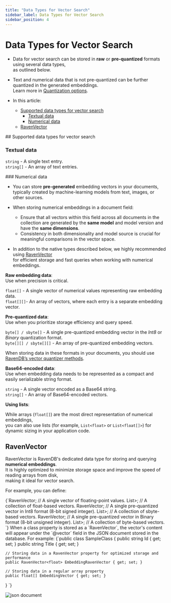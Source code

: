 ---
title: "Data Types for Vector Search"
sidebar_label: Data Types for Vector Search
sidebar_position: 4
---




# Data Types for Vector Search
<LanguageSwitcher supportedLanguages={supportedLanguages} />
<LanguageContent language="csharp">

<Admonition type="note" title="Note">

* Data for vector search can be stored in **raw** or **pre-quantized** formats using several data types,  
  as outlined below.

* Text and numerical data that is not pre-quantized can be further quantized in the generated embeddings.  
  Learn more in [Quantization options](../../ai-integration/vector-search/vector-search-using-dynamic-query#quantization-options).

* In this article:
  * [Supported data types for vector search](../../ai-integration/vector-search/data-types-for-vector-search#supported-data-types-for-vector-search)
      * [Textual data](../../ai-integration/vector-search/data-types-for-vector-search#textual-data)
      * [Numerical data](../../ai-integration/vector-search/data-types-for-vector-search#numerical-data) 
  * [RavenVector](../../ai-integration/vector-search/data-types-for-vector-search#ravenvector)
    
</Admonition>
## Supported data types for vector search

### Textual data

<Admonition type="note" title="Note">

`string` - A single text entry.  
`string[]` - An array of text entries.

</Admonition>
### Numerical data

* You can store **pre-generated** embedding vectors in your documents,  
  typically created by machine-learning models from text, images, or other sources.

* When storing numerical embeddings in a document field:  
  * Ensure that all vectors within this field across all documents in the collection are generated by the **same model** and model version and have the **same dimensions**.
  * Consistency in both dimensionality and model source is crucial for meaningful comparisons in the vector space.

* In addition to the native types described below, we highly recommended using [RavenVector](../../ai-integration/vector-search/data-types-for-vector-search#ravenvector)  
  for efficient storage and fast queries when working with numerical embeddings.

<Admonition type="note" title="Note">

**Raw embedding data**:  
Use when precision is critical.  

`float[]` - A single vector of numerical values representing raw embedding data.  
`float[][]`- An array of vectors, where each entry is a separate embedding vector.  

</Admonition>
<Admonition type="note" title="Note">

**Pre-quantized data**:   
Use when you prioritize storage efficiency and query speed.  

`byte[] / sbyte[]` - A single pre-quantized embedding vector in the _Int8_ or _Binary_ quantization format.  
`byte[][] / sbyte[][]` - An array of pre-quantized embedding vectors.  

When storing data in these formats in your documents, you should use [RavenDB’s vector quantizer methods](../../ai-integration/vector-search/vector-search-using-dynamic-query#section-1).

</Admonition>
<Admonition type="note" title="Note">

**Base64-encoded data**:  
Use when embedding data needs to be represented as a compact and easily serializable string format.

`string` - A single vector encoded as a Base64 string.    
`string[]` - An array of Base64-encoded vectors.    

</Admonition>
<Admonition type="note" title="Note">

**Using lists**:  

While arrays (`float[]`) are the most direct representation of numerical embeddings,  
you can also use lists (for example, `List<float>` or `List<float[]>`) for dynamic sizing in your application code.

</Admonition>


## RavenVector

RavenVector is RavenDB's dedicated data type for storing and querying **numerical embeddings**.   
It is highly optimized to minimize storage space and improve the speed of reading arrays from disk,  
making it ideal for vector search.

For example, you can define:

<TabItem value="something" label="csharp">
<CodeBlock language="csharp">
{`RavenVector<float>;       // A single vector of floating-point values.
List<RavenVector<float>>; // A collection of float-based vectors.
RavenVector<sbyte>;       // A single pre-quantized vector in Int8 format (8-bit signed integer).
List<RavenVector<sbyte>>; // A collection of sbyte-based vectors.
RavenVector<byte>;        // A single pre-quantized vector in Binary format (8-bit unsigned integer).
List<RavenVector<byte>>;  // A collection of byte-based vectors.
`}
</CodeBlock>
</TabItem>
When a class property is stored as a `RavenVector`, the vector's content will appear under the `@vector` field in the JSON document stored in the database.
For example:

<Tabs groupId='languageSyntax'>
<TabItem value="CSharp_class" label="CSharp_class">
<CodeBlock language="csharp">
{`public class SampleClass
{
    public string Id { get; set; }
    public string Title { get; set; }
    
    // Storing data in a RavenVector property for optimized storage and performance
    public RavenVector<float> EmbeddingRavenVector { get; set; }
    
    // Storing data in a regular array property
    public float[] EmbeddingVector { get; set; }
}
`}
</CodeBlock>
</TabItem>
</Tabs>

![json document](./assets/json-document.png)




</LanguageContent>